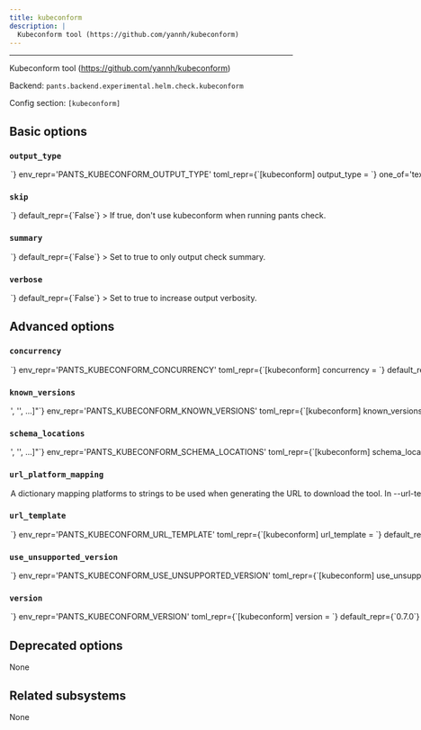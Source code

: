 ```yaml
---
title: kubeconform
description: |
  Kubeconform tool (https://github.com/yannh/kubeconform)
---
```



---

Kubeconform tool (https://github.com/yannh/kubeconform)

Backend: <span className="color--primary">`pants.backend.experimental.helm.check.kubeconform`</span>

Config section: <span className="color--primary">`[kubeconform]`</span>

<span className={styles.options}>

## Basic options

### `output_type`

<Option
  cli_repr={`--kubeconform-output-type=<KubeconformOutput>`}
  env_repr='PANTS_KUBECONFORM_OUTPUT_TYPE'
  toml_repr={`[kubeconform]
output_type = <KubeconformOutput>`}
  one_of='text, json, tap, junit'
  default_repr={`text`}
>

Output type used by `kubeconform`.

</Option>

### `skip`

<Option
  cli_repr={`--[no-]kubeconform-skip`}
  env_repr='PANTS_KUBECONFORM_SKIP'
  toml_repr={`[kubeconform]
skip = <bool>`}
  default_repr={`False`}
>

If true, don&#x27;t use kubeconform when running `pants check`.

</Option>

### `summary`

<Option
  cli_repr={`--[no-]kubeconform-summary`}
  env_repr='PANTS_KUBECONFORM_SUMMARY'
  toml_repr={`[kubeconform]
summary = <bool>`}
  default_repr={`False`}
>

Set to true to only output check summary.

</Option>

### `verbose`

<Option
  cli_repr={`--[no-]kubeconform-verbose`}
  env_repr='PANTS_KUBECONFORM_VERBOSE'
  toml_repr={`[kubeconform]
verbose = <bool>`}
  default_repr={`False`}
>

Set to true to increase output verbosity.

</Option>

## Advanced options

### `concurrency`

<Option
  cli_repr={`--kubeconform-concurrency=<int>`}
  env_repr='PANTS_KUBECONFORM_CONCURRENCY'
  toml_repr={`[kubeconform]
concurrency = <int>`}
  default_repr={`None`}
>

Number of workers used by Kubeconform to validate resources.

</Option>

### `known_versions`

<Option
  cli_repr={`--kubeconform-known-versions="['<str>', '<str>', ...]"`}
  env_repr='PANTS_KUBECONFORM_KNOWN_VERSIONS'
  toml_repr={`[kubeconform]
known_versions = [
    '<str>',
    '<str>',
    ...,
]`}
  default_repr={`[\n  "0.7.0|macos_x86_64|c6771cc894d82e1b12f35ee797dcda1f7da6a3787aa30902a15c264056dd40d4|7420234",\n  "0.7.0|macos_arm64|b5d32b2cb77f9c781c976b20a85e2d0bc8f9184d5d1cfe665a2f31a19f99eeb9|7031569",\n  "0.7.0|linux_x86_64|c31518ddd122663b3f3aa874cfe8178cb0988de944f29c74a0b9260920d115d3|7491807",\n  "0.7.0|linux_arm64|cc907ccf9e3c34523f0f32b69745265e0a6908ca85b92f41931d4537860eb83c|6982794",\n  "0.6.7|macos_x86_64|3b5324ac4fd38ac60a49823b4051ff42ff7eb70144f1e9741fed1d14bc4fdb4e|6225509",\n  "0.6.7|macos_arm64|cbb47d938a8d18eb5f79cb33663b2cecdee0c8ac0bf562ebcfca903df5f0802f|5907133",\n  "0.6.7|linux_x86_64|95f14e87aa28c09d5941f11bd024c1d02fdc0303ccaa23f61cef67bc92619d73|6264184",\n  "0.6.7|linux_arm64|dc82f79bb03c5479b1ae5fd4af221e4b5a3111f62bf01a2795d9c5c20fa96644|5841917",\n  "0.6.2|macos_x86_64|88e53c2562482ed5ab7434188ca5ba03d3482088ac52d53da7499d579923f2e8|5656173",\n  "0.6.2|macos_arm64|881e3fe2ecdb1cc41bce80013113f24da80e1bec593876ffe88668333ae69b51|5423607",\n  "0.6.2|linux_x86_64|d2a10db6b78d56de8fe9375b9c351bc573aa218a74da04d114767b505a675090|5739066",\n  "0.6.2|linux_arm64|41c15ecbb120042bee0aca8a616e479b555084d5d14bc2e095ed96081c1e9404|5335394"\n]`}
>

Known versions to verify downloads against.

Each element is a pipe-separated string of `version|platform|sha256|length` or
`version|platform|sha256|length|url_override`, where:

- `version` is the version string
- `platform` is one of `[linux_arm64,linux_x86_64,macos_arm64,macos_x86_64]`
- `sha256` is the 64-character hex representation of the expected sha256
  digest of the download file, as emitted by `shasum -a 256`
- `length` is the expected length of the download file in bytes, as emitted by
  `wc -c`
- (Optional) `url_override` is a specific url to use instead of the normally
  generated url for this version

E.g., `3.1.2|macos_x86_64|6d0f18cd84b918c7b3edd0203e75569e0c7caecb1367bbbe409b44e28514f5be|42813`.
and `3.1.2|macos_arm64 |aca5c1da0192e2fd46b7b55ab290a92c5f07309e7b0ebf4e45ba95731ae98291|50926|https://example.mac.org/bin/v3.1.2/mac-aarch64-v3.1.2.tgz`.

Values are space-stripped, so pipes can be indented for readability if necessary.

</Option>

### `schema_locations`

<Option
  cli_repr={`--kubeconform-schema-locations="['<str>', '<str>', ...]"`}
  env_repr='PANTS_KUBECONFORM_SCHEMA_LOCATIONS'
  toml_repr={`[kubeconform]
schema_locations = [
    '<str>',
    '<str>',
    ...,
]`}
  default_repr={`[\n  "default"\n]`}
>

List of schema locations to use to validate the resources.

</Option>

### `url_platform_mapping`

<Option
  cli_repr={`--kubeconform-url-platform-mapping="{'key1': val1, 'key2': val2, ...}"`}
  env_repr='PANTS_KUBECONFORM_URL_PLATFORM_MAPPING'
  toml_repr={`[kubeconform.url_platform_mapping]
key1 = val1
key2 = val2
...`}
  default_repr={`{\n  "linux_arm64": "linux-arm64",\n  "linux_x86_64": "linux-amd64",\n  "macos_arm64": "darwin-arm64",\n  "macos_x86_64": "darwin-amd64"\n}`}
>

A dictionary mapping platforms to strings to be used when generating the URL to download the tool.

In `--url-template`, anytime the `{platform}` string is used, Pants will determine the current platform, and substitute `{platform}` with the respective value from your dictionary.

For example, if you define `{"macos_x86_64": "apple-darwin", "linux_x86_64": "unknown-linux"}`, and run Pants on Linux with an intel architecture, then `{platform}` will be substituted in the `--url-template` option with `unknown-linux`.

</Option>

### `url_template`

<Option
  cli_repr={`--kubeconform-url-template=<str>`}
  env_repr='PANTS_KUBECONFORM_URL_TEMPLATE'
  toml_repr={`[kubeconform]
url_template = <str>`}
  default_repr={`https://github.com/yannh/kubeconform/releases/download/v{version}/kubeconform-{platform}.tar.gz`}
>

URL to download the tool, either as a single binary file or a compressed file (e.g. zip file). You can change this to point to your own hosted file, e.g. to work with proxies or for access via the filesystem through a `file:$abspath` URL (e.g. `file:/this/is/absolute`, possibly by [templating the buildroot in a config file](https://www.pantsbuild.org/2.30/docs/using-pants/key-concepts/options#config-file-entries)).

Use `{version}` to have the value from `--version` substituted, and `{platform}` to have a value from `--url-platform-mapping` substituted in, depending on the current platform. For example, https://github.com/.../protoc-&#123;version&#125;-&#123;platform&#125;.zip.

</Option>

### `use_unsupported_version`

<Option
  cli_repr={`--kubeconform-use-unsupported-version=<UnsupportedVersionUsage>`}
  env_repr='PANTS_KUBECONFORM_USE_UNSUPPORTED_VERSION'
  toml_repr={`[kubeconform]
use_unsupported_version = <UnsupportedVersionUsage>`}
  one_of='error, warning'
  default_repr={`error`}
>

What action to take in case the requested version of kubeconform is not supported.

Supported kubeconform versions: unspecified

</Option>

### `version`

<Option
  cli_repr={`--kubeconform-version=<str>`}
  env_repr='PANTS_KUBECONFORM_VERSION'
  toml_repr={`[kubeconform]
version = <str>`}
  default_repr={`0.7.0`}
>

Use this version of kubeconform.

</Option>

## Deprecated options

None

## Related subsystems

None

</span>
